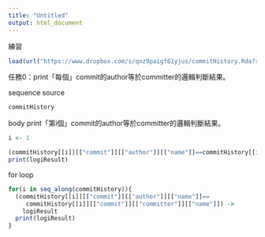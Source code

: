 ```yaml
---
title: "Untitled"
output: html_document
---
```


練習
```r
load(url("https://www.dropbox.com/s/qnz9paigf61yjus/commitHistory.Rda?raw=1"))
```
任務0：print「每個」commit的author等於committer的邏輯判斷結果。

sequence source
```r
commitHistory
```
body
print「第i個」commit的author等於committer的邏輯判斷結果。
```r
i <- 1

(commitHistory[[i]][["commit"]][["author"]][["name"]]==commitHistory[[i]][["commit"]][["committer"]][["name"]]) -> logiResult
print(logiResult)
```
for loop
```r
for(i in seq_along(commitHistory)){
  (commitHistory[[i]][["commit"]][["author"]][["name"]]==
     commitHistory[[i]][["commit"]][["committer"]][["name"]]) ->
    logiResult
  print(logiResult)  
}
```